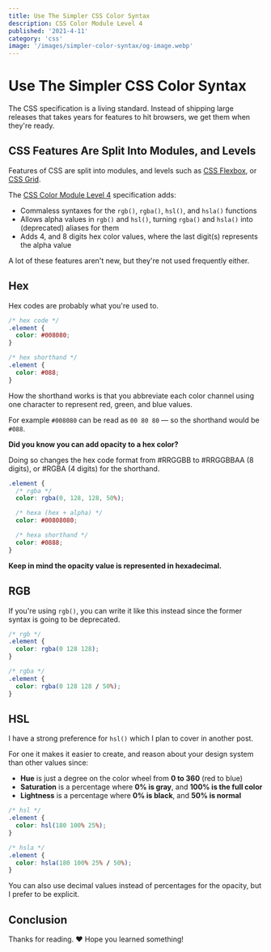 ```yaml
---
title: Use The Simpler CSS Color Syntax
description: CSS Color Module Level 4
published: '2021-4-11'
category: 'css'
image: '/images/simpler-color-syntax/og-image.webp'
---
```


# Use The Simpler CSS Color Syntax

The CSS specification is a living standard. Instead of shipping large releases that takes years for features to hit browsers, we get them when they're ready.

## CSS Features Are Split Into Modules, and Levels

Features of CSS are split into modules, and levels such as [CSS Flexbox](https://www.w3.org/TR/css-flexbox-1/), or [CSS Grid](https://www.w3.org/TR/css-grid-1/).

The [CSS Color Module Level 4](https://www.w3.org/TR/css-color-4/) specification adds:

- Commaless syntaxes for the `rgb()`, `rgba()`, `hsl()`, and `hsla()` functions
- Allows alpha values in `rgb()` and `hsl()`, turning `rgba()` and `hsla()` into (deprecated) aliases for them
- Adds 4, and 8 digits hex color values, where the last digit(s) represents the alpha value

A lot of these features aren't new, but they're not used frequently either.

## Hex

Hex codes are probably what you're used to.

```css:example.css
/* hex code */
.element {
  color: #008080;
}

/* hex shorthand */
.element {
  color: #088;
}
```

How the shorthand works is that you abbreviate each color channel using one character to represent red, green, and blue values.

For example `#008080` can be read as `00 80 80` — so the shorthand would be `#088`.

**Did you know you can add opacity to a hex color?**

Doing so changes the hex code format from #RRGGBB to #RRGGBBAA (8 digits), or #RGBA (4 digits) for the shorthand.

```css:example.css
.element {
  /* rgba */
  color: rgba(0, 128, 128, 50%);

  /* hexa (hex + alpha) */
  color: #00808080;

  /* hexa shorthand */
  color: #0888;
}
```

**Keep in mind the opacity value is represented in hexadecimal.**

## RGB

If you're using `rgb()`, you can write it like this instead since the former syntax is going to be deprecated.

```css:example.css
/* rgb */
.element {
  color: rgba(0 128 128);
}

/* rgba */
.element {
  color: rgba(0 128 128 / 50%);
}
```

## HSL

I have a strong preference for `hsl()` which I plan to cover in another post.

For one it makes it easier to create, and reason about your design system than other values since:

- **Hue** is just a degree on the color wheel from **0 to 360** (red to blue)
- **Saturation** is a percentage where **0% is gray**, and **100% is the full color**
- **Lightness** is a percentage where **0% is black**, and **50% is normal**

```scss:example.css
/* hsl */
.element {
  color: hsl(180 100% 25%);
}

/* hsla */
.element {
  color: hsla(180 100% 25% / 50%);
}
```

You can also use decimal values instead of percentages for the opacity, but I prefer to be explicit.

## Conclusion

Thanks for reading. ❤️ Hope you learned something!
